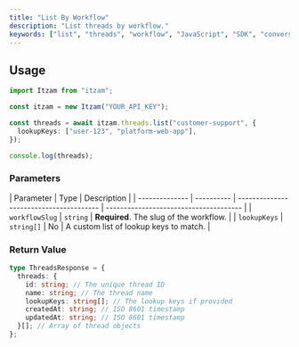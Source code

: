 ```yaml
---
title: "List By Workflow"
description: "List threads by workflow."
keywords: ["list", "threads", "workflow", "JavaScript", "SDK", "conversations"]
---
```


## Usage

```typescript
import Itzam from "itzam";

const itzam = new Itzam("YOUR_API_KEY");

const threads = await itzam.threads.list("customer-support", {
  lookupKeys: ["user-123", "platform-web-app"],
});

console.log(threads);
```

### Parameters

| Parameter      | Type       | Description                             |
| -------------- | ---------- | --------------------------------------- | -------------------------------------- |
| `workflowSlug` | `string`   | **Required**. The slug of the workflow. |
| `lookupKeys`   | `string[]` | No                                      | A custom list of lookup keys to match. |

### Return Value

```typescript
type ThreadsResponse = {
  threads: {
    id: string; // The unique thread ID
    name: string; // The thread name
    lookupKeys: string[]; // The lookup keys if provided
    createdAt: string; // ISO 8601 timestamp
    updatedAt: string; // ISO 8601 timestamp
  }[]; // Array of thread objects
};
```
